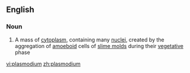 {{see|Plasmodium}}
==English==

===Noun===
{{en-noun|plasmodia}}

#{{biology}} A mass of [[cytoplasm]], containing many [[nucleus|nuclei]], created by the aggregation of [[amoeboid]] cells of [[slime mold]]s during their [[vegetative]] phase

[[vi:plasmodium]]
[[zh:plasmodium]]